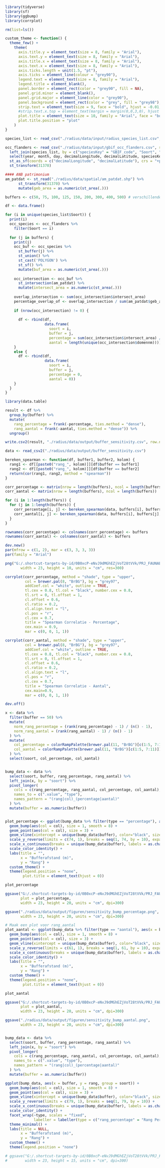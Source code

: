 
```r
library(tidyverse)
library(sf)
library(ggbump)
library(corrplot)
```

```r
rm(list=ls())
```

```r
custom_theme <- function() {
  theme_few() +
    theme(
      axis.title.y = element_text(size = 8, family = "Arial"),
      axis.text.y = element_text(size = 8, family = "Arial"),
      axis.title.x = element_text(size = 8, family = "Arial"),
      axis.text.x = element_text(size = 8, family = "Arial"),
      axis.ticks.length = unit(1.5, "pt"),
      axis.ticks = element_line(colour = "grey90"),
      legend.text = element_text(size = 8, family = "Arial"),
      legend.title = element_blank(),
      panel.border = element_rect(color = "grey90", fill = NA),
      panel.grid.minor = element_blank(),
      panel.grid.major = element_line(color = "grey90"),
      panel.background = element_rect(color = "grey", fill = "grey98"),
      strip.text = element_text(size = 9, face = "bold", hjust = -0.01, family = "Arial"),
      #strip.text.x.top = element_text(margin = margin(0,0,3,0), hjust = 0.5, vjust = 0),
      plot.title = element_text(size = 10, family = "Arial", face = "bold", hjust = 0.5),
      plot.title.position = "plot"
    )
}
```

```r
species_list <- read_csv("./radius/data/input/radius_species_list.csv", show_col_types = FALSE) 

occ_flanders <- read_csv("./radius/data/input/gbif_occ_flanders.csv", show_col_types = FALSE) %>%
  left_join(species_list, by = c("speciesKey" = "GBIF_code", "Soort", "Species")) %>%
  select(year, month, day, decimalLongitude, decimalLatitude, speciesKey, Soort, Species) %>%
  st_as_sf(coords = c("decimalLongitude", "decimalLatitude"), crs = "+proj=longlat +datum=WGS84") %>%
  st_transform(31370)

#### ANB patrimonium
am_patdat <- st_read("./radius/data/spatial/am_patdat.shp") %>%
      st_transform(31370) %>%
      mutate(geb_area = as.numeric(st_area(.)))
```

```r
buffers <- c(50, 75, 100, 125, 150, 200, 300, 400, 500) # verschillende bufferafstanden
```

```r
df <- data.frame()

for (i in unique(species_list$Soort)) {
  print(i)
  occ_species <- occ_flanders %>%
    filter(Soort == i)
  
  for (j in buffers) {
    print(j)
    occ_buf <- occ_species %>%
      st_buffer(j) %>%
      st_union() %>%
      st_cast('POLYGON') %>% 
      st_sf() %>%
      mutate(buf_area = as.numeric(st_area(.)))
    
    occ_intersection <- occ_buf %>%
      st_intersection(am_patdat) %>% 
      mutate(intersect_area = as.numeric(st_area(.)))
    
    overlap_intersection <- sum(occ_intersection$intersect_area)
    percentage_overlap_of <- overlap_intersection / sum(am_patdat$geb_area)
    
    if (nrow(occ_intersection) != 0) {
      
      df <- rbind(df, 
                  data.frame(
                    soort = i,
                    buffer = j,
                    percentage = sum(occ_intersection$intersect_area) / sum(am_patdat$geb_area),
                    aantal = length(unique(occ_intersection$domennm))))
    }
    else {
      df <- rbind(df, 
                  data.frame(
                    soort = i,
                    buffer = j,
                    percentage = 0,
                    aantal = 0))
    }
  }
}

library(data.table)

result <- df %>%
  group_by(buffer) %>%
  mutate(
    rang_percentage = frank(-percentage, ties.method = "dense"),
    rang_aantal = frank(-aantal, ties.method = "dense")) %>%
  ungroup() 

write.csv2(result, "./radius/data/output/buffer_sensitivity.csv", row.names = FALSE)
```

```r
data <- read_csv2("./radius/data/output/buffer_sensitivity.csv")

bereken_spearman <- function(df, buffer1, buffer2, kolom) {
  rang1 <- df[[paste0("rang_", kolom)]][df$buffer == buffer1]
  rang2 <- df[[paste0("rang_", kolom)]][df$buffer == buffer2]
  return(cor(rang1, rang2, method = "spearman"))
}

corr_percentage <- matrix(nrow = length(buffers), ncol = length(buffers))
corr_aantal <- matrix(nrow = length(buffers), ncol = length(buffers))

for (i in 1:length(buffers)) {
  for (j in 1:length(buffers)) {
    corr_percentage[i, j] <- bereken_spearman(data, buffers[i], buffers[j], "percentage")
    corr_aantal[i, j] <- bereken_spearman(data, buffers[i], buffers[j], "aantal")
  }
}

rownames(corr_percentage) <- colnames(corr_percentage) <- buffers
rownames(corr_aantal) <- colnames(corr_aantal) <- buffers

dev.new()
par(mfrow = c(1, 2), mar = c(3, 3, 3, 3))  
par(family = "Arial")

png("G:/.shortcut-targets-by-id/0B0xcP-eNvJ9dMGhEZjVoT28tVVk/PRJ_FAUNABEHEER/INBOPRJ-21105 - RadIUS/5_Rapport/Figuren/Resultaten/sensitivity_corr_matrix.png", 
       width = 23, height = 10, units = "cm", res=300)  

corrplot(corr_percentage, method = "shade", type = "upper", 
         col = brewer.pal(8, "BrBG"), bg = "grey97", 
         addCoef.col = "white", outline = TRUE, 
         tl.cex = 0.8, tl.col = "black", number.cex = 0.8, 
         tl.srt = 0, tl.offset = 1,
         cl.offset = 0.6,
         cl.ratio = 0.2,
         cl.align.text = "l",
         cl.pos = "r",
         cl.cex = 0.7,
         title = "Spearman Correlatie - Percentage",
         cex.main = 0.9, 
         mar = c(0, 0, 1, 1))    

corrplot(corr_aantal, method = "shade", type = "upper", 
         col = brewer.pal(8, "BrBG"), bg = "grey97", 
         addCoef.col = "white", outline = TRUE, 
         tl.cex = 0.8, tl.col = "black", number.cex = 0.8, 
         tl.srt = 0, tl.offset = 1,
         cl.offset = 0.6,
         cl.ratio = 0.2,
         cl.align.text = "l",
         cl.pos = "r",
         cl.cex = 0.7,
         title = "Spearman Correlatie - Aantal",
         cex.main=0.9,
         mar = c(0, 0, 1, 1))

dev.off()
```

```r
x <- data %>%
  filter(buffer == 50) %>%
  mutate(
    norm_rang_percentage = (rank(rang_percentage) - 1) / (n() - 1),
    norm_rang_aantal = (rank(rang_aantal) - 1) / (n() - 1)
  ) %>%
  mutate(
    col_percentage = colorRampPalette(brewer.pal(11, "BrBG")[c(1:5, 7:11)])(n())[rank(rang_percentage)],
    col_aantal = colorRampPalette(brewer.pal(11, "BrBG")[c(1:5, 7:11)])(n())[rank(rang_aantal)]
  ) %>%
  select(soort, col_percentage, col_aantal)


bump_data <- data %>%
  select(soort, buffer, rang_percentage, rang_aantal) %>%
  left_join(x, by = "soort") %>%
  pivot_longer(
    cols = c(rang_percentage, rang_aantal, col_percentage, col_aantal),
    names_to = c(".value", "type"),
    names_pattern = "(rang|col)_(percentage|aantal)"
  ) %>%
  mutate(buffer = as.numeric(buffer))


plot_percentage <- ggplot(bump_data %>% filter(type == "percentage"), aes(x = buffer, y = rang, group = soort)) +
  geom_bump(aes(col = col), size = 1, smooth = 8) +
  geom_point(aes(col = col), size = 3) +
  geom_vline(xintercept = unique(bump_data$buffer), color="black", size=0.5) +
  scale_y_reverse(limits = c(74, 1), breaks = seq(1, 74, by = 10), expand = expansion(mult=c(0.05,0.05))) +
  scale_x_continuous(breaks = unique(bump_data$buffer), labels = as.character(unique(bump_data$buffer))) +
  scale_color_identity() +
  labs(title = "",
       x = "Bufferafstand (m)",
       y = "Rang") +
  custom_theme() +
  theme(legend.position = "none",
        plot.title = element_text(hjust = 0))

plot_percentage

ggsave("G:/.shortcut-targets-by-id/0B0xcP-eNvJ9dMGhEZjVoT28tVVk/PRJ_FAUNABEHEER/INBOPRJ-21105 - RadIUS/5_Rapport/Figuren & tabellen/Resultaten/sensitivity_bump_percentage.png",
       plot = plot_percentage,
       width = 23, height = 20, units = "cm", dpi=300)

ggsave("./radius/data/output/figuren/sensitivity_bump_percentage.png", 
       width = 23, height = 20, units = "cm", dpi=300)

# Maak een plot voor rang_aantal
plot_aantal <- ggplot(bump_data %>% filter(type == "aantal"), aes(x = buffer, y = rang, group = soort)) +
  geom_bump(aes(col = col), size = 1, smooth = 8) +
  geom_point(aes(col = col), size = 3) +
  geom_vline(xintercept = unique(bump_data$buffer), color="black", size=0.5) +
  scale_y_reverse(limits = c(61, 1), breaks = seq(1, 61, by = 10), expand = expansion(mult=c(0.05,0.05))) +
  scale_x_continuous(breaks = unique(bump_data$buffer), labels = as.character(unique(bump_data$buffer))) +
  scale_color_identity() +
  labs(title = "",
       x = "Bufferafstand (m)",
       y = "Rang") +
  custom_theme() +
  theme(legend.position = "none",
        plot.title = element_text(hjust = 0))

plot_aantal

ggsave("G:/.shortcut-targets-by-id/0B0xcP-eNvJ9dMGhEZjVoT28tVVk/PRJ_FAUNABEHEER/INBOPRJ-21105 - RadIUS/5_Rapport/Figuren & tabellen/Resultaten/sensitivity_bump_aantal.png",
       plot = plot_aantal,
       width = 23, height = 20, units = "cm", dpi=300)

ggsave("./radius/data/output/figuren/sensitivity_bump_aantal.png", 
       width = 23, height = 20, units = "cm", dpi=300)


bump_data <- data %>%
  select(soort, buffer, rang_percentage, rang_aantal) %>%
  left_join(x, by = "soort") %>%
  pivot_longer(
    cols = c(rang_percentage, rang_aantal, col_percentage, col_aantal),
    names_to = c(".value", "type"),
    names_pattern = "(rang|col)_(percentage|aantal)"
  ) %>%
  mutate(buffer = as.numeric(buffer))

ggplot(bump_data, aes(x = buffer, y = rang, group = soort)) +
  geom_bump(aes(col = col), size = 1, smooth = 8) +
  geom_point(aes(col = col), size = 3) +
  geom_vline(xintercept = unique(bump_data$buffer), color="black", size=0.5) +
  scale_y_reverse(limits = c(79, 1), breaks = seq(1, 79, by = 10)) +
  scale_x_continuous(breaks = unique(bump_data$buffer), labels = as.character(unique(bump_data$buffer))) +
  scale_color_identity() +
  facet_wrap(~type, scales = "fixed", 
             labeller = labeller(type = c("rang_percentage" = "Rang Percentage", "rang_aantal" = "Rang Aantal"))) +
  theme_minimal() +
  labs(title = NULL,
       x = "Bufferafstand (m)",
       y = "Rang") +
  custom_theme() +
  theme(legend.position = "none")

# ggsave("G:/.shortcut-targets-by-id/0B0xcP-eNvJ9dMGhEZjVoT28tVVk/PRJ_FAUNABEHEER/INBOPRJ-21105 - RadIUS/5_Rapport/Figuren/Resultaten/sensitivity_bump_cart.png", 
#        width = 23, height = 15, units = "cm", dpi=300)
```